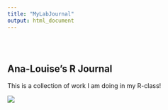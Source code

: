 ```yaml
---
title: "MyLabJournal"
output: html_document
---
```


<style type="text/css">
.title {
  display: none;
}

#getting-started img {
  margin-right: 10px;
}

</style>

<div class="row" style="padding-top: 30px;">
<div class="col-sm-6">

# **Ana-Louise's R Journal**

This is a collection of work I am doing in my R-class!


</div>
<div class="col-sm-6">



<a href = "https://crumplab.github.io">
![](images/logo.png)
</a>
</div>
